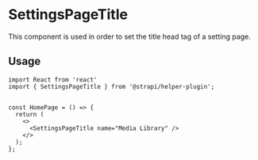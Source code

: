 
<Meta title="components/SettingsPageTitle" />

# SettingsPageTitle

This component is used in order to set the title head tag of a setting page.

## Usage

```
import React from 'react'
import { SettingsPageTitle } from '@strapi/helper-plugin';


const HomePage = () => {
  return (
    <>
      <SettingsPageTitle name="Media Library" />
    </>
  );
};
```

<ArgsTable of={SettingsPageTitle} />
